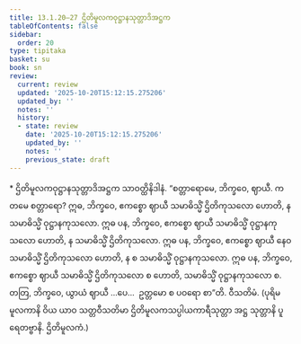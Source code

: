 ```yaml
---
title: 13.1.20–27 ဌိတိမူလကဝုဋ္ဌာနသုတ္တာဒိအဋ္ဌက
tableOfContents: false
sidebar:
  order: 20
type: tipitaka
basket: su
book: sn
review:
  current: review
  updated: '2025-10-20T15:12:15.275206'
  updated_by: ''
  notes: ''
  history:
  - state: review
    date: '2025-10-20T15:12:15.275206'
    updated_by: ''
    notes: ''
    previous_state: draft
---
```



<DynamicBreadcrumb />


<ReviewStatus review={frontmatter.review} showDetails={true} />

<HypothesisAnnotation frontmatter={frontmatter} />

<Paragraph type="center" book="sn">
* ဌိတိမူလကဝုဋ္ဌာနသုတ္တာဒိအဋ္ဌက
</Paragraph>

<Division number="681–688" book="sn" e="ch" v="18" p="384">

<Paragraph number="1320" book="sn">
သာဝတ္ထိနိဒါနံ. “စတ္တာရောမေ, ဘိက္ခဝေ, ဈာယီ. ကတမေ စတ္တာရော? ဣဓ, ဘိက္ခဝေ, ဧကစ္စော ဈာယီ သမာဓိသ္မိံ ဌိတိကုသလော ဟောတိ, န သမာဓိသ္မိံ ဝုဋ္ဌာနကုသလော. ဣဓ ပန, ဘိက္ခဝေ, ဧကစ္စော ဈာယီ သမာဓိသ္မိံ ဝုဋ္ဌာနကုသလော ဟောတိ, န သမာဓိသ္မိံ ဌိတိကုသလော. ဣဓ ပန, ဘိက္ခဝေ, ဧကစ္စော ဈာယီ နေဝ သမာဓိသ္မိံ ဌိတိကုသလော ဟောတိ, န စ သမာဓိသ္မိံ ဝုဋ္ဌာနကုသလော. ဣဓ ပန, ဘိက္ခဝေ, ဧကစ္စော ဈာယီ သမာဓိသ္မိံ ဌိတိကုသလော စ ဟောတိ, သမာဓိသ္မိံ ဝုဋ္ဌာနကုသလော စ. တတြ, ဘိက္ခဝေ, ယွာယံ ဈာယီ …ပေ…  ဥတ္တမော စ ပဝရော စာ”တိ.

</Paragraph>
</Division>

<Paragraph number="1321" type="center" book="sn">
ဝီသတိမံ.



</Paragraph>

<Paragraph number="1322" book="sn">
(ပုရိမမူလကာနိ ဝိယ ယာဝ သတ္တဝီသတိမာ ဌိတိမူလကသပ္ပါယကာရီသုတ္တာ အဋ္ဌ သုတ္တာနိ ပူရေတဗ္ဗာနိ. ဌိတိမူလကံ.)
</Paragraph>